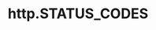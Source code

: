 ---
id: "node_tf_med_013"
questionType: "TRUE_FALSE"
title: "http.STATUS_CODES"
statement: "http.STATUS_CODES maps HTTP status codes to their standard messages."
difficulty: "MEDIUM"
category: "Node.js"
correctAnswer: true
explanation: "It provides a lookup for status codes like 200 → 'OK'."
---